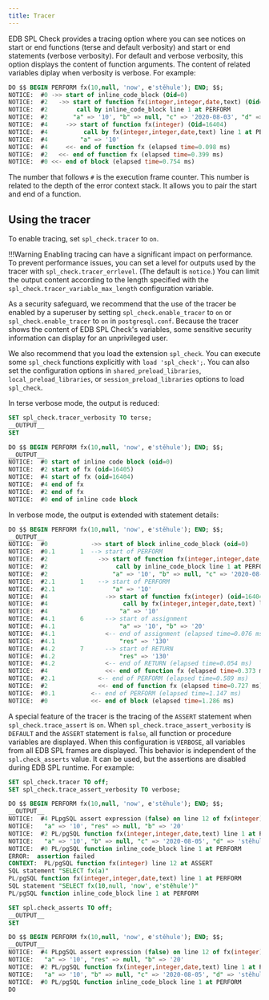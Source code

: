 ```yaml
---
title: Tracer
---
```

EDB SPL Check provides a tracing option where you can see notices on start or end functions (terse and default verbosity) and start or end statements (verbose verbosity). For default and verbose verbosity, this option displays the content of function arguments. The content of related variables diplay when verbosity is verbose. For example: 

```sql
DO $$ BEGIN PERFORM fx(10,null, 'now', e'stěhule'); END; $$;
NOTICE:  #0 ->> start of inline_code_block (Oid=0)
NOTICE:  #2   ->> start of function fx(integer,integer,date,text) (Oid=16405)
NOTICE:  #2        call by inline_code_block line 1 at PERFORM
NOTICE:  #2       "a" => '10', "b" => null, "c" => '2020-08-03', "d" => 'stěhule'
NOTICE:  #4     ->> start of function fx(integer) (Oid=16404)
NOTICE:  #4          call by fx(integer,integer,date,text) line 1 at PERFORM
NOTICE:  #4         "a" => '10'
NOTICE:  #4     <<- end of function fx (elapsed time=0.098 ms)
NOTICE:  #2   <<- end of function fx (elapsed time=0.399 ms)
NOTICE:  #0 <<- end of block (elapsed time=0.754 ms)
```

The number that follows `#` is the execution frame counter. This number is related to the depth of the error context stack. It allows you to pair the start and end of a function. 

## Using the tracer

To enable tracing, set `spl_check.tracer` to `on`. 

!!!Warning 
   Enabling tracing can have a significant impact on performance. To prevent performance issues, you can set a level for outputs used by the tracer with `spl_check.tracer_errlevel`. (The default is `notice`.) You can limit the output content according to the length specified with the `spl_check.tracer_variable_max_length` configuration variable. 

As a security safeguard, we recommend that the use of the tracer be enabled by a superuser by setting `spl_check.enable_tracer` to `on` or `spl_check.enable_tracer` to `on` in `postgresql.conf`. Because the tracer shows the content of EDB SPL Check's variables, some sensitive security information can display for an unprivileged user. 

We also recommend that you load the extension `spl_check`. You can execute some `spl_check` functions explicitly with `load 'spl_check';`. You can also set the configuration options in `shared_preload_libraries`, `local_preload_libraries`, or `session_preload_libraries` options to load `spl_check`. 

In terse verbose mode, the output is reduced: 

```sql
SET spl_check.tracer_verbosity TO terse;
__OUTPUT__
SET
```
```sql
DO $$ BEGIN PERFORM fx(10,null, 'now', e'stěhule'); END; $$;
__OUTPUT__
NOTICE:  #0 start of inline code block (oid=0)
NOTICE:  #2 start of fx (oid=16405)
NOTICE:  #4 start of fx (oid=16404)
NOTICE:  #4 end of fx
NOTICE:  #2 end of fx
NOTICE:  #0 end of inline code block
```

In verbose mode, the output is extended with statement details: 

```sql
DO $$ BEGIN PERFORM fx(10,null, 'now', e'stěhule'); END; $$;
__OUTPUT__
NOTICE:  #0            ->> start of block inline_code_block (oid=0)
NOTICE:  #0.1       1  --> start of PERFORM
NOTICE:  #2              ->> start of function fx(integer,integer,date,text) (oid=16405)
NOTICE:  #2                   call by inline_code_block line 1 at PERFORM
NOTICE:  #2                  "a" => '10', "b" => null, "c" => '2020-08-04', "d" => 'stěhule'
NOTICE:  #2.1       1    --> start of PERFORM
NOTICE:  #2.1                "a" => '10'
NOTICE:  #4                ->> start of function fx(integer) (oid=16404)
NOTICE:  #4                     call by fx(integer,integer,date,text) line 1 at PERFORM
NOTICE:  #4                    "a" => '10'
NOTICE:  #4.1       6      --> start of assignment
NOTICE:  #4.1                  "a" => '10', "b" => '20'
NOTICE:  #4.1              <-- end of assignment (elapsed time=0.076 ms)
NOTICE:  #4.1                  "res" => '130'
NOTICE:  #4.2       7      --> start of RETURN
NOTICE:  #4.2                  "res" => '130'
NOTICE:  #4.2              <-- end of RETURN (elapsed time=0.054 ms)
NOTICE:  #4                <<- end of function fx (elapsed time=0.373 ms)
NOTICE:  #2.1            <-- end of PERFORM (elapsed time=0.589 ms)
NOTICE:  #2              <<- end of function fx (elapsed time=0.727 ms)
NOTICE:  #0.1          <-- end of PERFORM (elapsed time=1.147 ms)
NOTICE:  #0            <<- end of block (elapsed time=1.286 ms)
```

A special feature of the tracer is the tracing of the `ASSERT` statement when `spl_check.trace_assert` is `on`. When `spl_check.trace_assert_verbosity` is `DEFAULT` and the `ASSERT` statement is `false`, all function or procedure variables are displayed. When this configuration is `VERBOSE`, all variables from all EDB SPL frames are displayed. This behavior is independent of the `spl.check_asserts` value. It can be used, but the assertions are disabled during EDB SPL runtime. For example:

```sql
SET spl_check.tracer TO off;
SET spl_check.trace_assert_verbosity TO verbose;

DO $$ BEGIN PERFORM fx(10,null, 'now', e'stěhule'); END; $$;
__OUTPUT__
NOTICE:  #4 PLpgSQL assert expression (false) on line 12 of fx(integer) is false
NOTICE:   "a" => '10', "res" => null, "b" => '20'
NOTICE:  #2 PL/pgSQL function fx(integer,integer,date,text) line 1 at PERFORM
NOTICE:   "a" => '10', "b" => null, "c" => '2020-08-05', "d" => 'stěhule'
NOTICE:  #0 PL/pgSQL function inline_code_block line 1 at PERFORM
ERROR:  assertion failed
CONTEXT:  PL/pgSQL function fx(integer) line 12 at ASSERT
SQL statement "SELECT fx(a)"
PL/pgSQL function fx(integer,integer,date,text) line 1 at PERFORM
SQL statement "SELECT fx(10,null, 'now', e'stěhule')"
PL/pgSQL function inline_code_block line 1 at PERFORM
```
```sql
SET spl.check_asserts TO off;
__OUTPUT__
SET
```
```sql
DO $$ BEGIN PERFORM fx(10,null, 'now', e'stěhule'); END; $$;
__OUTPUT__
NOTICE:  #4 PLpgSQL assert expression (false) on line 12 of fx(integer) is false
NOTICE:   "a" => '10', "res" => null, "b" => '20'
NOTICE:  #2 PL/pgSQL function fx(integer,integer,date,text) line 1 at PERFORM
NOTICE:   "a" => '10', "b" => null, "c" => '2020-08-05', "d" => 'stěhule'
NOTICE:  #0 PL/pgSQL function inline_code_block line 1 at PERFORM
DO
```
